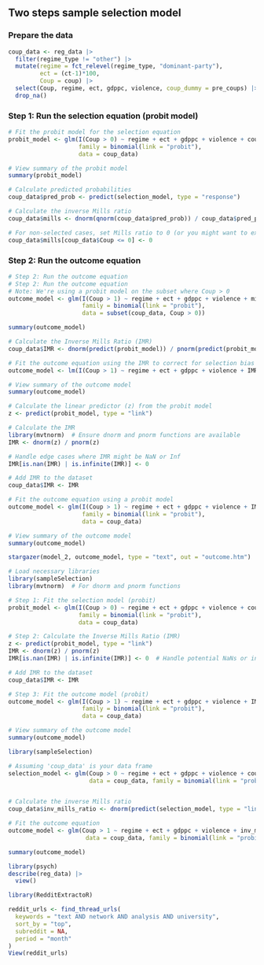## Two steps sample selection model

### Prepare the data

```r
coup_data <- reg_data |>
  filter(regime_type != "other") |>
  mutate(regime = fct_relevel(regime_type, "dominant-party"),
         ect = (ct-1)*100,
         Coup = coup) |>
  select(Coup, regime, ect, gdppc, violence, coup_dummy = pre_coups) |> 
  drop_na()
```

### Step 1: Run the selection equation (probit model)

```r
# Fit the probit model for the selection equation
probit_model <- glm(I(Coup > 0) ~ regime + ect + gdppc + violence + coup_dummy, 
                    family = binomial(link = "probit"), 
                    data = coup_data)

# View summary of the probit model
summary(probit_model)
```

```r
# Calculate predicted probabilities
coup_data$pred_prob <- predict(selection_model, type = "response")

# Calculate the inverse Mills ratio
coup_data$mills <- dnorm(qnorm(coup_data$pred_prob)) / coup_data$pred_prob

# For non-selected cases, set Mills ratio to 0 (or you might want to exclude them)
coup_data$mills[coup_data$Coup <= 0] <- 0
```

### Step 2: Run the outcome equation

```r
# Step 2: Run the outcome equation
# Step 2: Run the outcome equation
# Note: We're using a probit model on the subset where Coup > 0
outcome_model <- glm(I(Coup > 1) ~ regime + ect + gdppc + violence + mills, 
                     family = binomial(link = "probit"), 
                     data = subset(coup_data, Coup > 0))

summary(outcome_model)
```

```r
# Calculate the Inverse Mills Ratio (IMR)
coup_data$IMR <- dnorm(predict(probit_model)) / pnorm(predict(probit_model))

# Fit the outcome equation using the IMR to correct for selection bias
outcome_model <- lm(I(Coup > 1) ~ regime + ect + gdppc + violence + IMR, data = coup_data)

# View summary of the outcome model
summary(outcome_model)
```

```r
# Calculate the linear predictor (z) from the probit model
z <- predict(probit_model, type = "link")

# Calculate the IMR
library(mvtnorm)  # Ensure dnorm and pnorm functions are available
IMR <- dnorm(z) / pnorm(z)

# Handle edge cases where IMR might be NaN or Inf
IMR[is.nan(IMR) | is.infinite(IMR)] <- 0

# Add IMR to the dataset
coup_data$IMR <- IMR

```

```r
# Fit the outcome equation using a probit model
outcome_model <- glm(I(Coup > 1) ~ regime + ect + gdppc + violence + IMR, 
                     family = binomial(link = "probit"), 
                     data = coup_data)

# View summary of the outcome model
summary(outcome_model)


```

```r
stargazer(model_2, outcome_model, type = "text", out = "outcome.htm")
```

```r
# Load necessary libraries
library(sampleSelection)
library(mvtnorm)  # For dnorm and pnorm functions

# Step 1: Fit the selection model (probit)
probit_model <- glm(I(Coup > 0) ~ regime + ect + gdppc + violence + coup_dummy, 
                    family = binomial(link = "probit"), 
                    data = coup_data)

# Step 2: Calculate the Inverse Mills Ratio (IMR)
z <- predict(probit_model, type = "link")
IMR <- dnorm(z) / pnorm(z)
IMR[is.nan(IMR) | is.infinite(IMR)] <- 0  # Handle potential NaNs or infinite values

# Add IMR to the dataset
coup_data$IMR <- IMR

# Step 3: Fit the outcome model (probit)
outcome_model <- glm(I(Coup > 1) ~ regime + ect + gdppc + violence + IMR, 
                     family = binomial(link = "probit"), 
                     data = coup_data)

# View summary of the outcome model
summary(outcome_model)
```

```r
library(sampleSelection)

# Assuming 'coup_data' is your data frame
selection_model <- glm(Coup > 0 ~ regime + ect + gdppc + violence + coup_dummy, 
                       data = coup_data, family = binomial(link = "probit"))


# Calculate the inverse Mills ratio
coup_data$inv_mills_ratio <- dnorm(predict(selection_model, type = "link")) / pnorm(predict(selection_model, type = "link"))

# Fit the outcome equation
outcome_model <- glm(Coup > 1 ~ regime + ect + gdppc + violence + inv_mills_ratio, 
                      data = coup_data, family = binomial(link = "probit"))

summary(outcome_model)
```

```r
library(psych)
describe(reg_data) |> 
  view()
```

```r
library(RedditExtractoR)

reddit_urls <- find_thread_urls(
  keywords = "text AND network AND analysis AND university",
  sort_by = "top",
  subreddit = NA,
  period = "month"
)
View(reddit_urls)
```
